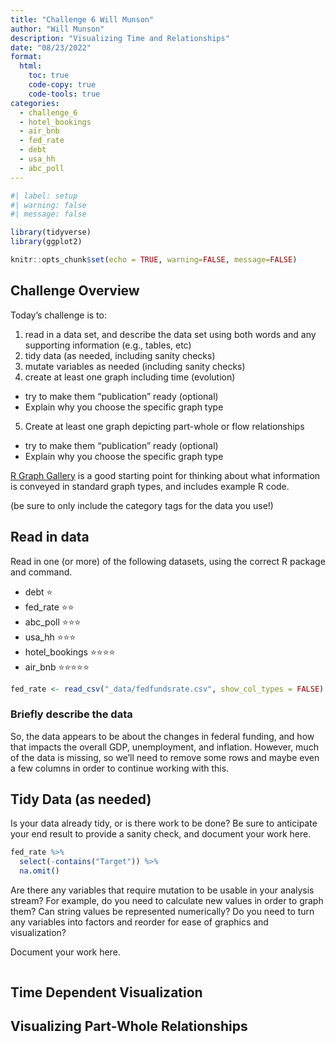 ```yaml
---
title: "Challenge 6 Will Munson"
author: "Will Munson"
description: "Visualizing Time and Relationships"
date: "08/23/2022"
format:
  html:
    toc: true
    code-copy: true
    code-tools: true
categories:
  - challenge_6
  - hotel_bookings
  - air_bnb
  - fed_rate
  - debt
  - usa_hh
  - abc_poll
---
```


```r
#| label: setup
#| warning: false
#| message: false

library(tidyverse)
library(ggplot2)

knitr::opts_chunk$set(echo = TRUE, warning=FALSE, message=FALSE)
```

## Challenge Overview

Today's challenge is to:

1)  read in a data set, and describe the data set using both words and any supporting information (e.g., tables, etc)
2)  tidy data (as needed, including sanity checks)
3)  mutate variables as needed (including sanity checks)
4)  create at least one graph including time (evolution)
   - try to make them "publication" ready (optional)
   - Explain why you choose the specific graph type
5)  Create at least one graph depicting part-whole or flow relationships
   - try to make them "publication" ready (optional)
   - Explain why you choose the specific graph type

[R Graph Gallery](https://r-graph-gallery.com/) is a good starting point for thinking about what information is conveyed in standard graph types, and includes example R code.

(be sure to only include the category tags for the data you use!)

## Read in data

Read in one (or more) of the following datasets, using the correct R package and command.

  - debt  ⭐
  - fed_rate ⭐⭐
  - abc_poll ⭐⭐⭐
  - usa_hh ⭐⭐⭐
  - hotel_bookings ⭐⭐⭐⭐
  - air_bnb  ⭐⭐⭐⭐⭐

```r
fed_rate <- read_csv("_data/fedfundsrate.csv", show_col_types = FALSE)
```

### Briefly describe the data

So, the data appears to be about the changes in federal funding, and how that impacts the overall GDP, unemployment, and inflation. However, much of the data is missing, so we'll need to remove some rows and maybe even a few columns in order to continue working with this. 

## Tidy Data (as needed)

Is your data already tidy, or is there work to be done? Be sure to anticipate your end result to provide a sanity check, and document your work here.

```r
fed_rate %>%
  select(-contains("Target")) %>%
  na.omit()

```

Are there any variables that require mutation to be usable in your analysis stream? For example, do you need to calculate new values in order to graph them? Can string values be represented numerically? Do you need to turn any variables into factors and reorder for ease of graphics and visualization?

Document your work here.

```r

```

## Time Dependent Visualization


## Visualizing Part-Whole Relationships


